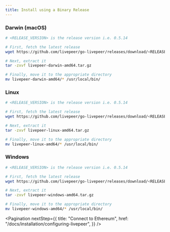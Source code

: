 ```yaml
---
title: Install using a Binary Release
---
```


### Darwin (macOS)

```bash
# <RELEASE_VERSION> is the release version i.e. 0.5.14

# First, fetch the latest release
wget https://github.com/livepeer/go-livepeer/releases/download/<RELEASE_VERSION>/livepeer-darwin-amd64.tar.gz

# Next, extract it
tar -zxvf livepeer-darwin-amd64.tar.gz

# Finally, move it to the appropriate directory
mv livepeer-darwin-amd64/* /usr/local/bin/
```

### Linux

```bash
# <RELEASE_VERSION> is the release version i.e. 0.5.14

# First, fetch the latest release
wget https://github.com/livepeer/go-livepeer/releases/download/<RELEASE_VERSION>/livepeer-linux-amd64.tar.gz

# Next, extract it
tar -zxvf livepeer-linux-amd64.tar.gz

# Finally, move it to the appropriate directory
mv livepeer-linux-amd64/* /usr/local/bin/
```

### Windows

```bash
# <RELEASE_VERSION> is the release version i.e. 0.5.14

# First, fetch the latest release
wget https://github.com/livepeer/go-livepeer/releases/download/<RELEASE_VERSION>/livepeer-windows-amd64.tar.gz

# Next, extract it
tar -zxvf livepeer-windows-amd64.tar.gz

# Finally, move it to the appropriate directory
mv livepeer-windows-amd64/* /usr/local/bin/
```

<Pagination
  nextStep={{
    title: "Connect to Ethereum",
    href: "/docs/installation/configuring-livepeer",
  }}
/>
